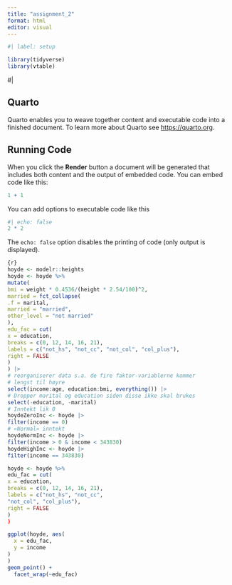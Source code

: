 ```yaml
---
title: "assignment_2"
format: html
editor: visual
---
```


```r
#| label: setup

library(tidyverse)
library(vtable)

```

#\|

## Quarto

Quarto enables you to weave together content and executable code into a finished document.
To learn more about Quarto see <https://quarto.org>.

## Running Code

When you click the **Render** button a document will be generated that includes both content and the output of embedded code.
You can embed code like this:

```r
1 + 1
```

You can add options to executable code like this

```r
#| echo: false
2 * 2
```

The `echo: false` option disables the printing of code (only output is displayed).

```r
{r}
hoyde <- modelr::heights
hoyde <- hoyde %>%
mutate(
bmi = weight * 0.4536/(height * 2.54/100)^2,
married = fct_collapse(
.f = marital,
married = "married",
other_level = "not married"
),
edu_fac = cut(
x = education,
breaks = c(0, 12, 14, 16, 21),
labels = c("not_hs", "not_cc", "not_col", "col_plus"),
right = FALSE
)
) |>
# reorganiserer data s.a. de fire faktor-variablerne kommer
# lengst til høyre
select(income:age, education:bmi, everything()) |>
# Dropper marital og education siden disse ikke skal brukes
select(-education, -marital)
# Inntekt lik 0
hoydeZeroInc <- hoyde |>
filter(income == 0)
# «Normal» inntekt
hoydeNormInc <- hoyde |>
filter(income > 0 & income < 343830)
hoydeHighInc <- hoyde |>
filter(income == 343830)

```

```r
hoyde <- hoyde %>%
edu_fac = cut(
x = education,
breaks = c(0, 12, 14, 16, 21),
labels = c("not_hs", "not_cc",
"not_col", "col_plus"),
right = FALSE
)
)
```

```r
ggplot(hoyde, aes(
  x = edu_fac,
  y = income
)
)
geom_point() +
  facet_wrap(~edu_fac)
```
